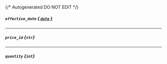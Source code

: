 {/* Autogenerated DO NOT EDIT  */}
##### `effective_date` [*{ `date` }*](https://docs.python.org/3/library/datetime.html#date-objects)

---
##### `price_id` *{`str`}*

---
##### `quantity` *{`int`}*

